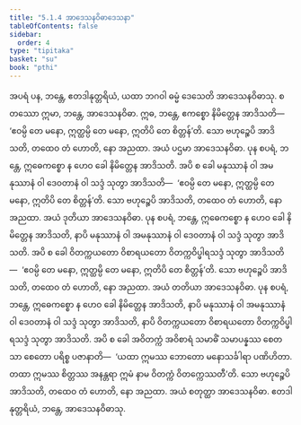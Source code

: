 ```yaml
---
title: "5.1.4 အာဒေသနဝိဓာဒေသနာ"
tableOfContents: false
sidebar:
  order: 4
type: "tipitaka"
basket: "su"
book: "pthi"
---
```



<DynamicBreadcrumb />

<Division number="148" book="pthi" e="ch" v="8" p="85">

<Paragraph number="302" book="pthi">
အပရံ ပန, ဘန္တေ, ဧတဒါနုတ္တရိယံ, ယထာ ဘဂဝါ ဓမ္မံ ဒေသေတိ အာဒေသနဝိဓာသု. စတဿော ဣမာ, ဘန္တေ, အာဒေသနဝိဓာ. ဣဓ, ဘန္တေ, ဧကစ္စော နိမိတ္တေန အာဒိသတိ—  ‘ဧဝမ္ပိ တေ မနော, ဣတ္ထမ္ပိ တေ မနော, ဣတိပိ တေ စိတ္တန်’တိ. သော ဗဟုဉ္စေပိ အာဒိသတိ, တထေဝ တံ ဟောတိ, နော အညထာ. အယံ ပဌမာ အာဒေသနဝိဓာ.
</Paragraph>

<Paragraph number="303" book="pthi">
ပုန စပရံ, ဘန္တေ, ဣဓေကစ္စော န ဟေဝ ခေါ နိမိတ္တေန အာဒိသတိ. အပိ စ ခေါ မနုဿာနံ ဝါ အမနုဿာနံ ဝါ ဒေဝတာနံ ဝါ သဒ္ဒံ သုတွာ အာဒိသတိ—  ‘ဧဝမ္ပိ တေ မနော, ဣတ္ထမ္ပိ တေ မနော, ဣတိပိ တေ စိတ္တန်’တိ. သော ဗဟုဉ္စေပိ အာဒိသတိ, တထေဝ တံ ဟောတိ, နော အညထာ. အယံ ဒုတိယာ အာဒေသနဝိဓာ.
</Paragraph>

<Paragraph number="304" book="pthi">
ပုန စပရံ, ဘန္တေ, ဣဓေကစ္စော န ဟေဝ ခေါ နိမိတ္တေန အာဒိသတိ, နာပိ မနုဿာနံ ဝါ အမနုဿာနံ ဝါ ဒေဝတာနံ ဝါ သဒ္ဒံ သုတွာ အာဒိသတိ. အပိ စ ခေါ ဝိတက္ကယတော ဝိစာရယတော ဝိတက္ကဝိပ္ဖါရသဒ္ဒံ သုတွာ အာဒိသတိ—  ‘ဧဝမ္ပိ တေ မနော, ဣတ္ထမ္ပိ တေ မနော, ဣတိပိ တေ စိတ္တန်’တိ. သော ဗဟုဉ္စေပိ အာဒိသတိ, တထေဝ တံ ဟောတိ, နော အညထာ. အယံ တတိယာ အာဒေသနဝိဓာ.
</Paragraph>

<Paragraph number="305" book="pthi">
ပုန စပရံ, ဘန္တေ, ဣဓေကစ္စော န ဟေဝ ခေါ နိမိတ္တေန အာဒိသတိ, နာပိ မနုဿာနံ ဝါ အမနုဿာနံ ဝါ ဒေဝတာနံ ဝါ သဒ္ဒံ သုတွာ အာဒိသတိ, နာပိ ဝိတက္ကယတော ဝိစာရယတော ဝိတက္ကဝိပ္ဖါရသဒ္ဒံ သုတွာ အာဒိသတိ. အပိ စ ခေါ အဝိတက္ကံ အဝိစာရံ သမာဓိံ သမာပန္နဿ စေတသာ စေတော ပရိစ္စ ပဇာနာတိ—  ‘ယထာ ဣမဿ ဘောတော မနောသင်္ခါရာ ပဏိဟိတာ. တထာ ဣမဿ စိတ္တဿ အနန္တရာ ဣမံ နာမ ဝိတက္ကံ ဝိတက္ကေဿတီ’တိ. သော ဗဟုဉ္စေပိ အာဒိသတိ, တထေဝ တံ ဟောတိ, နော အညထာ. အယံ စတုတ္ထာ အာဒေသနဝိဓာ. ဧတဒါနုတ္တရိယံ, ဘန္တေ, အာဒေသနဝိဓာသု.
</Paragraph>
</Division>
